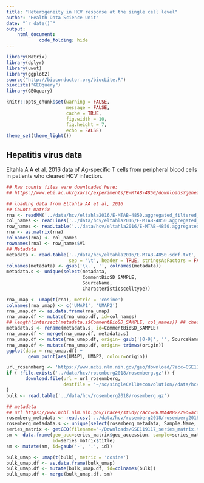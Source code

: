 ```yaml
---
title: "Heterogeneity in HCV response at the single cell level"
author: "Health Data Science Unit"
date: "`r date()`"
output: 
    html_document:
            code_folding: hide
---
```


```r
library(Matrix)
library(dplyr)
library(uwot)
library(ggplot2)
source("http://bioconductor.org/biocLite.R")
biocLite("GEOquery")
library(GEOquery)

knitr::opts_chunk$set(warning = FALSE,
                      message = FALSE,
                      cache = TRUE,
                      fig.width = 10,
                      fig.height = 7, 
                      echo = FALSE)
theme_set(theme_light())
```

## Hepatitis virus data

Eltahla A A et al, 2016 data of Ag-specific T cells from peripheral blood cells in patients who cleared HCV infection.

```r
## Raw counts files were downloaded here:
## https://www.ebi.ac.uk/gxa/sc/experiments/E-MTAB-4850/downloads?geneId=ENSG00000107779

## loading data from Eltahla AA et al, 2016
## Counts matrix
rna <- readMM('../data/hcv/eltahla2016/E-MTAB-4850.aggregated_filtered_counts.mtx')
col_names <- readLines('../data/hcv/eltahla2016/E-MTAB-4850.aggregated_filtered_counts.mtx_cols') 
row_names <- read.table('../data/hcv/eltahla2016/E-MTAB-4850.aggregated_filtered_counts.mtx_rows')
rna <- as.matrix(rna)
colnames(rna) <- col_names
rownames(rna) <- row_names$V1
## Metadata
metadata <- read.table('../data/hcv/eltahla2016/E-MTAB-4850.sdrf.txt', 
                       sep = '\t', header = TRUE, stringsAsFactors = FALSE)
colnames(metadata) <- gsub('\\.', '', colnames(metadata))
metadata.s <- unique(select(metadata, 
                            CommentBioSD_SAMPLE, 
                            SourceName,
                            Characteristicscelltype))
```


```r
rna_umap <- umap(t(rna), metric = 'cosine')
colnames(rna_umap) <- c('UMAP1', 'UMAP2')
rna_umap.df <- as.data.frame(rna_umap)
rna_umap.df <- mutate(rna_umap.df, id=col_names)
## length(intersect(metadata.s$CommentBioSD_SAMPLE, col_names)) ## check metatata intersection with colnames is unique
metadata.s <- rename(metadata.s, id=CommentBioSD_SAMPLE)
rna_umap.df <- merge(rna_umap.df, metadata.s)
rna_umap.df <- mutate(rna_umap.df, origin= gsub('[0-9]', '', SourceName))
rna_umap.df <- mutate(rna_umap.df, origin= trimws(origin))
ggplot(data = rna_umap.df) +
        geom_point(aes(UMAP1, UMAP2, colour=origin))
```

```r
url_rosenmberg <- 'https://www.ncbi.nlm.nih.gov/geo/download/?acc=GSE119117&format=file&file=GSE119117%5Fcounts%5Fmatrix%2Etxt%2Egz'
if ( !file.exists('../data/hcv/rosemberg2018/rosemberg.gz')) {
       download.file(url = url_rosenmberg, 
                     destfile = '~/sc/singleCellDeconvolution//data/hcv/rosemberg2018/rosemberg.gz')       
}
bulk <- read.table('../data/hcv/rosemberg2018/rosemberg.gz')

## metadata 
## url https://www.ncbi.nlm.nih.gov/Traces/study/?acc=PRJNA488222&o=acc_s%3Aa
rosemberg_metadata <- read.csv('../data/hcv/rosemberg2018/rosemberg2018_metadata.csv')
rosemberg_metadata.s <- unique(select(rosemberg_metadata, Sample.Name, time_point))
series_matrix <- getGEO(filename="~/Downloads/GSE119117_series_matrix.txt")
sm <- data.frame(geo_acc=series_matrix$geo_accession, sample=series_matrix$`time point:ch1`,
                 id=series_matrix$title)
sm <- mutate(sm, id=gsub('-', '.', id))
```

```r
bulk_umap <- umap(t(bulk), metric = 'cosine')
bulk_umap.df <- as.data.frame(bulk_umap)
bulk_umap.df <- mutate(bulk_umap.df, id=colnames(bulk))
bulk_umap.df <- merge(bulk_umap.df, sm)
```


